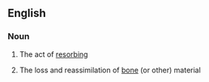 ==English==

===Noun===
{{en-noun}}

# The act of [[resorb]]ing
#{{medicine}} The loss and reassimilation of [[bone]] (or other) material